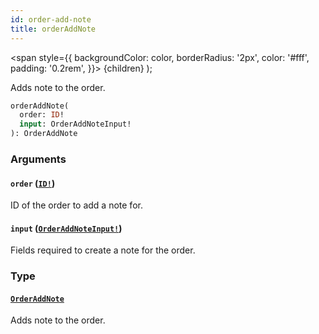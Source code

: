 ```yaml
---
id: order-add-note
title: orderAddNote
---
```


<span
style={{
      backgroundColor: color,
      borderRadius: '2px',
      color: '#fff',
      padding: '0.2rem',
    }}>
{children}
</span>
);

Adds note to the order.

```graphql
orderAddNote(
  order: ID!
  input: OrderAddNoteInput!
): OrderAddNote

```

### Arguments

#### `order` ([`ID!`](/api-reference/scalars/id.mdx))

ID of the order to add a note for.

#### `input` ([`OrderAddNoteInput!`](/api-reference/inputs/order-add-note-input.mdx))

Fields required to create a note for the order.

### Type

#### [`OrderAddNote`](/api-reference/objects/order-add-note.mdx)

Adds note to the order.
